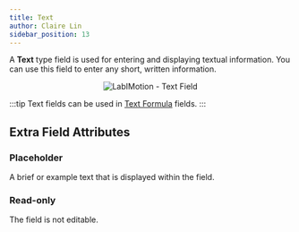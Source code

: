 ```yaml
---
title: Text
author: Claire Lin
sidebar_position: 13
---
```



<Reader text="Designer" />

A **Text** type field is used for entering and displaying textual information. You can use this field to enter any short, written information.

<p align="center">
  <img src={fieldText} alt="LabIMotion - Text Field" />
</p>

:::tip
Text fields can be used in [Text Formula](text-formula) fields.
:::

## Extra Field Attributes

### Placeholder

A brief or example text that is displayed within the field.

### Read-only

The field is not editable.
